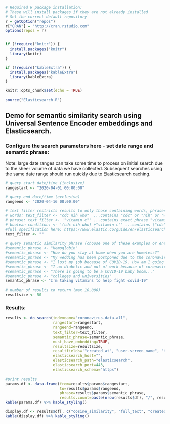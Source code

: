 ```r
# Required R package installation:
# These will install packages if they are not already installed
# Set the correct default repository
r = getOption("repos")
r["CRAN"] = "http://cran.rstudio.com"
options(repos = r)


if (!require("knitr")) {
  install.packages("knitr")
  library(knitr)
}

if (!require("kableExtra")) {
  install.packages("kableExtra")
  library(kableExtra)
}

knitr::opts_chunk$set(echo = TRUE)

source("Elasticsearch.R")
```

## Demo for semantic similarity search using Universal Sentence Encoder embeddings and Elasticsearch.

### Configure the search parameters here - set date range and semantic phrase:

Note: large date ranges can take some time to process on initial search due to the sheer volume of data we have collected. Subsequent searches using the same date range should run quickly due to Elasticsearch caching.

```r
# query start date/time (inclusive)
rangestart <- "2020-04-01 00:00:00"

# query end date/time (exclusive)
rangeend <- "2020-04-16 00:00:00"

# text filter restricts results to only those containing words, phrases, or meeting a boolean condition. This query syntax is very flexible and supports a wide variety of filter scenarios:
# words: text_filter <- "cdc nih who"  ...contains "cdc" or "nih" or "who"
# phrase: text_filter <- '"vitamin c"' ...contains exact phrase "vitamin c"
# boolean condition: <- '(cdc nih who) +"vitamin c"' ...contains ("cdc" or "nih" or "who") and exact phrase "vitamin c"
#full specification here: https://www.elastic.co/guide/en/elasticsearch/reference/current/query-dsl-simple-query-string-query.html
text_filter <- ""

# query semantic similarity phrase (choose one of these examples or enter your own)
#semantic_phrase <- "Hemoglobin"
#semantic_phrase <- "How do you stay at home when you are homeless?"
#semantic_phrase <- "My wedding has been postponed due to the coronavirus."
#semantic_phrase <- "I lost my job because of COVID-19. How am I going to be able to make rent?"
#semantic_phrase <- "I am diabetic and out of work because of coronavirus. I am worried I won't be able to get insulin without insurance."
#semantic_phrase <- "There is going to be a COVID-19 baby boom..."
#semantic_phrase <- "colleges and universities"
semantic_phrase <- "I'm taking vitamins to help fight covid-19"

# number of results to return (max 10,000)
resultsize <- 50
```

### Results:

```r
results <- do_search(indexname="coronavirus-data-all", 
                     rangestart=rangestart,
                     rangeend=rangeend,
                     text_filter=text_filter,
                     semantic_phrase=semantic_phrase,
                     must_have_embedding=TRUE,
                     resultsize=resultsize,
                     resultfields='"created_at", "user.screen_name", "text", "full_text", "extended_tweet.full_text"',
                     elasticsearch_host="",
                     elasticsearch_path="elasticsearch",
                     elasticsearch_port=443,
                     elasticsearch_schema="https")

#print results
params.df <- data.frame(from=results$params$rangestart, 
                        to=results$params$rangeend, 
                        phrase=results$params$semantic_phrase,
                        results.count=paste(nrow(results$df), "/", results$total))
kable(params.df) %>% kable_styling()

display.df <- results$df[, c("cosine_similarity", "full_text", "created_at", "user_screen_name")]
kable(display.df) %>% kable_styling()
```